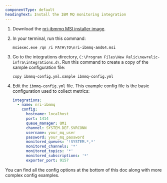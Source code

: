 ```yaml
---
componentType: default
headingText: Install the IBM MQ monitoring integration
---
```


1. Download the [nri-ibmmq MSI installer image](https://download.newrelic.com/infrastructure_agent/windows/integrations/nri-ibmmq/nri-ibmmq-amd64.msi).

2. In your terminal, run this command:

   ```shell
   msiexec.exe /qn /i PATH\TO\nri-ibmmq-amd64.msi
   ```

3. Go to the integrations directory, `C:\Program Files\New Relic\newrelic-infra\integrations.d\`. Run this command to create a copy of the sample configuration file:

   ```shell
   copy ibmmq-config.yml.sample ibmmq-config.yml
   ```

4. Edit the `ibmmq-config.yml` file. This example config file is the basic configuration used to collect metrics:

   ```yml
   integrations:
     - name: nri-ibmmq
       config:
         hostname: localhost
         port: 1414
         queue_manager: QM1
         channel: SYSTEM.DEF.SVRCONN
         username: your_mq_user
         password: your_mq_password
         monitored_queues: '!SYSTEM.*,*'
         monitored_channels: '*'
         monitored_topics: '*'
         monitored_subscriptions: '*'
         exporter_port: 9157
   ```

You can find all the config options at the bottom of this doc along with more complex config examples.

